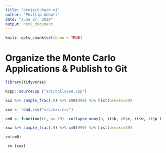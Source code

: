 ```yaml
---
title: "project-hack-vi"
author: "Phillip Abbott"
date: "June 27, 2020"
output: html_document
---
```


```r
knitr::opts_chunk$set(echo = TRUE)
```

# Organize the Monte Carlo Applications & Publish to Git

```r

library(tidyverse)

Rcpp::sourceCpp ("src/collapse.cpp")

xxx %>% sample_frac(.9) %>% cm0(999) %>% hist(breaks=29)

```

```r


xxx <- read.csv("src/xxx.csv")

cm0 <- function(it, n= 19)  collapse_many(n, it$b, it$e, it$w, it$p )

xxx %>% sample_frac(.9) %>% cm0(999) %>% hist(breaks=29)

rm(cm0)

 rm (xxx)



```




